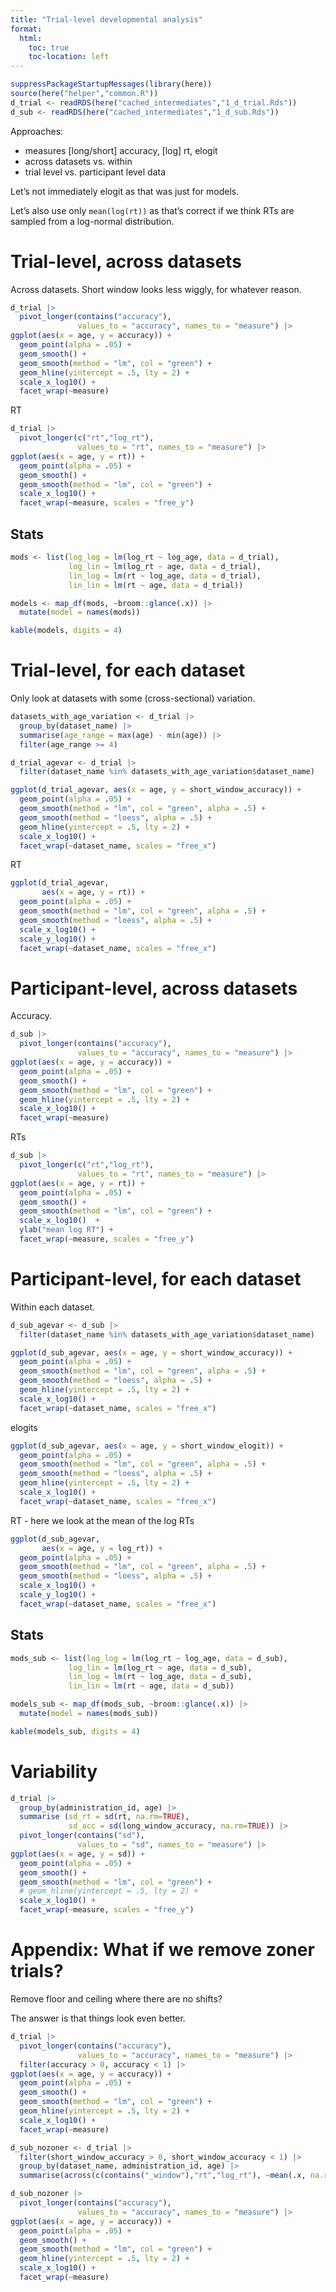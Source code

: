 ```yaml
---
title: "Trial-level developmental analysis"
format:
  html:
    toc: true
    toc-location: left
---
```


```r
suppressPackageStartupMessages(library(here))
source(here("helper","common.R"))
d_trial <- readRDS(here("cached_intermediates","1_d_trial.Rds"))
d_sub <- readRDS(here("cached_intermediates","1_d_sub.Rds"))
```

Approaches:

- measures [long/short] accuracy, [log] rt, elogit
- across datasets vs. within
- trial level vs. participant level data

Let's not immediately elogit as that was just for models. 

Let's also use only `mean(log(rt))` as that's correct if we think RTs are sampled from a log-normal distribution. 


# Trial-level, across datasets

Across datasets. Short window looks less wiggly, for whatever reason. 

```r
d_trial |>
  pivot_longer(contains("accuracy"), 
               values_to = "accuracy", names_to = "measure") |>
ggplot(aes(x = age, y = accuracy)) + 
  geom_point(alpha = .05) + 
  geom_smooth() +
  geom_smooth(method = "lm", col = "green") +
  geom_hline(yintercept = .5, lty = 2) + 
  scale_x_log10() + 
  facet_wrap(~measure)
```

RT

```r
d_trial |>
  pivot_longer(c("rt","log_rt"), 
               values_to = "rt", names_to = "measure") |>
ggplot(aes(x = age, y = rt)) + 
  geom_point(alpha = .05) + 
  geom_smooth() +
  geom_smooth(method = "lm", col = "green") +
  scale_x_log10() +
  facet_wrap(~measure, scales = "free_y")
```
## Stats

```r
mods <- list(log_log = lm(log_rt ~ log_age, data = d_trial),
             log_lin = lm(log_rt ~ age, data = d_trial),
             lin_log = lm(rt ~ log_age, data = d_trial),
             lin_lin = lm(rt ~ age, data = d_trial))

models <- map_df(mods, ~broom::glance(.x)) |>
  mutate(model = names(mods))

kable(models, digits = 4)
```



# Trial-level, for each dataset

Only look at datasets with some (cross-sectional) variation. 

```r
datasets_with_age_variation <- d_trial |>
  group_by(dataset_name) |>
  summarise(age_range = max(age) - min(age)) |>
  filter(age_range >= 4)

d_trial_agevar <- d_trial |>
  filter(dataset_name %in% datasets_with_age_variation$dataset_name)
```
  
```r
ggplot(d_trial_agevar, aes(x = age, y = short_window_accuracy)) + 
  geom_point(alpha = .05) + 
  geom_smooth(method = "lm", col = "green", alpha = .5) +
  geom_smooth(method = "loess", alpha = .5) +
  geom_hline(yintercept = .5, lty = 2) + 
  scale_x_log10() + 
  facet_wrap(~dataset_name, scales = "free_x")
```

RT

```r
ggplot(d_trial_agevar,
       aes(x = age, y = rt)) + 
  geom_point(alpha = .05) + 
  geom_smooth(method = "lm", col = "green", alpha = .5) +
  geom_smooth(method = "loess", alpha = .5) +
  scale_x_log10() +
  scale_y_log10() + 
  facet_wrap(~dataset_name, scales = "free_x")
```

# Participant-level, across datasets

Accuracy. 

```r
d_sub |>
  pivot_longer(contains("accuracy"), 
               values_to = "accuracy", names_to = "measure") |>
ggplot(aes(x = age, y = accuracy)) + 
  geom_point(alpha = .05) + 
  geom_smooth() +
  geom_smooth(method = "lm", col = "green") +
  geom_hline(yintercept = .5, lty = 2) + 
  scale_x_log10() + 
  facet_wrap(~measure)
```
RTs

```r
d_sub |>
  pivot_longer(c("rt","log_rt"), 
               values_to = "rt", names_to = "measure") |>
ggplot(aes(x = age, y = rt)) + 
  geom_point(alpha = .05) + 
  geom_smooth() +
  geom_smooth(method = "lm", col = "green") +
  scale_x_log10()  + 
  ylab("mean log RT") + 
  facet_wrap(~measure, scales = "free_y")
```

# Participant-level, for each dataset

Within each dataset. 

```r
d_sub_agevar <- d_sub |>
  filter(dataset_name %in% datasets_with_age_variation$dataset_name)
```
  
```r
ggplot(d_sub_agevar, aes(x = age, y = short_window_accuracy)) + 
  geom_point(alpha = .05) + 
  geom_smooth(method = "lm", col = "green", alpha = .5) +
  geom_smooth(method = "loess", alpha = .5) +
  geom_hline(yintercept = .5, lty = 2) + 
  scale_x_log10() + 
  facet_wrap(~dataset_name, scales = "free_x")
```

elogits 

```r
ggplot(d_sub_agevar, aes(x = age, y = short_window_elogit)) + 
  geom_point(alpha = .05) + 
  geom_smooth(method = "lm", col = "green", alpha = .5) +
  geom_smooth(method = "loess", alpha = .5) +
  geom_hline(yintercept = .5, lty = 2) + 
  scale_x_log10() + 
  facet_wrap(~dataset_name, scales = "free_x")
```

RT - here we look at the mean of the log RTs

```r
ggplot(d_sub_agevar,
       aes(x = age, y = log_rt)) + 
  geom_point(alpha = .05) + 
  geom_smooth(method = "lm", col = "green", alpha = .5) +
  geom_smooth(method = "loess", alpha = .5) +
  scale_x_log10() +
  scale_y_log10() + 
  facet_wrap(~dataset_name, scales = "free_x")
```

## Stats

```r
mods_sub <- list(log_log = lm(log_rt ~ log_age, data = d_sub),
             log_lin = lm(log_rt ~ age, data = d_sub),
             lin_log = lm(rt ~ log_age, data = d_sub),
             lin_lin = lm(rt ~ age, data = d_sub))

models_sub <- map_df(mods_sub, ~broom::glance(.x)) |>
  mutate(model = names(mods_sub))

kable(models_sub, digits = 4)
```

# Variability

```r
d_trial |>
  group_by(administration_id, age) |>
  summarise (sd_rt = sd(rt, na.rm=TRUE), 
             sd_acc = sd(long_window_accuracy, na.rm=TRUE)) |>
  pivot_longer(contains("sd"), 
               values_to = "sd", names_to = "measure") |>
ggplot(aes(x = age, y = sd)) + 
  geom_point(alpha = .05) + 
  geom_smooth() +
  geom_smooth(method = "lm", col = "green") +
  # geom_hline(yintercept = .5, lty = 2) + 
  scale_x_log10() +
  facet_wrap(~measure, scales = "free_y")
```


# Appendix: What if we remove zoner trials?

Remove floor and ceiling where there are no shifts?

The answer is that things look even better. 

```r
d_trial |>
  pivot_longer(contains("accuracy"), 
               values_to = "accuracy", names_to = "measure") |>
  filter(accuracy > 0, accuracy < 1) |> 
ggplot(aes(x = age, y = accuracy)) + 
  geom_point(alpha = .05) + 
  geom_smooth() +
  geom_smooth(method = "lm", col = "green") +
  geom_hline(yintercept = .5, lty = 2) + 
  scale_x_log10() + 
  facet_wrap(~measure)
```

```r
d_sub_nozoner <- d_trial |>
  filter(short_window_accuracy > 0, short_window_accuracy < 1) |> 
  group_by(dataset_name, administration_id, age) |>
  summarise(across(c(contains("_window"),"rt","log_rt"), ~mean(.x, na.rm=TRUE)))
```



```r
d_sub_nozoner |>
  pivot_longer(contains("accuracy"), 
               values_to = "accuracy", names_to = "measure") |>
ggplot(aes(x = age, y = accuracy)) + 
  geom_point(alpha = .05) + 
  geom_smooth() +
  geom_smooth(method = "lm", col = "green") +
  geom_hline(yintercept = .5, lty = 2) + 
  scale_x_log10() + 
  facet_wrap(~measure)
```